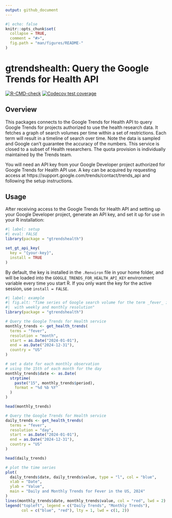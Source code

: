 ```yaml
---
output: github_document
---
```


<!-- README.md is generated from README.Rmd. Please edit that file -->


```r
#| echo: false
knitr::opts_chunk$set(
  collapse = TRUE,
  comment = "#>",
  fig.path = "man/figures/README-"
)
```




# gtrendshealth: Query the Google Trends for Health API


<!-- badges: start -->
[![R-CMD-check](https://github.com/CDCgov/gtrendshealth/actions/workflows/R-CMD-check.yaml/badge.svg)](https://github.com/CDCgov/gtrendshealth/actions/workflows/R-CMD-check.yaml)
[![Codecov test coverage](https://codecov.io/gh/CDCgov/gtrendshealth/graph/badge.svg)](https://app.codecov.io/gh/CDCgov/gtrendshealth)
<!-- badges: end -->


## Overview

This packages connects to the Google Trends for Health API to query Google
Trends for projects authorized to use the health research data.
It fetches a graph of search volumes per time within a set of restrictions.
Each term will result in a timeline of search over time.
Note the data is sampled and Google can't guarantee the accuracy of the numbers.
This service is closed to a subset of Health researchers.
The quota provision is individually maintained by the Trends team.

You will need an API key from your Google Developer project authorized for
Google Trends for Health API use.
A key can be acquired by requesting access at
https://support.google.com/trends/contact/trends_api
and following the setup instructions.




## Usage

After receiving access to the Google Trends for Health API and setting up your
Google Developer project, generate an API key, and set it up for use in your R
installation:




```r
#| label: setup
#| eval: FALSE
library(package = "gtrendshealth")

set_gt_api_key(
  key = "{your-key}",
  install = TRUE
)
```




By default, the key is installed in the `.Renviron` file in your home folder,
and will be loaded into the `GOOGLE_TRENDS_FOR_HEALTH_API_KEY` environment
variable every time you start R.
If you only want the key for the active session, use `install = FALSE`.




```r
#| label: example
#| fig.alt: "Time series of Google search volume for the term _fever_ in the US,
#|  with weekly and monthly resolution"
library(package = "gtrendshealth")

# Query the Google Trends for Health service
monthly_trends <- get_health_trends(
  terms = "fever",
  resolution = "month",
  start = as.Date("2024-01-01"),
  end = as.Date("2024-12-31"),
  country = "US"
)

# set a date for each monthly observation
# using the 15th of each month for the day
monthly_trends$date <- as.Date(
  strptime(
    paste("15", monthly_trends$period),
    format = "%d %b %Y"
  )
)

head(monthly_trends)

# Query the Google Trends for Health service
daily_trends <- get_health_trends(
  terms = "fever",
  resolution = "day",
  start = as.Date("2024-01-01"),
  end = as.Date("2024-12-31"),
  country = "US"
)

head(daily_trends)

# plot the time series
plot(
  daily_trends$date, daily_trends$value, type = "l", col = "blue",
  xlab = "Date",
  ylab = "Value",
  main = "Daily and Monthly Trends for Fever in the US, 2024"
)
lines(monthly_trends$date, monthly_trends$value, col = "red", lwd = 2)
legend("topleft", legend = c("Daily Trends", "Monthly Trends"),
       col = c("blue", "red"), lty = 1, lwd = c(1, 2))
```
